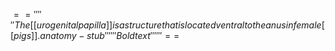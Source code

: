 <math>
== ''''''The [[urogenital papilla]] is a structure that is located ventral to the anus in female [[pigs]].
{{anatomy-stub}}''''''Bold text'''
''' ==</math>